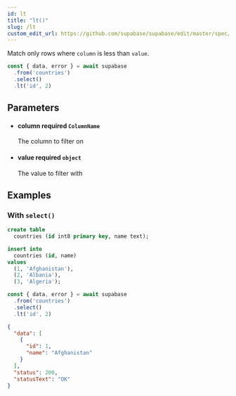 ```yaml
---
id: lt
title: "lt()"
slug: /lt
custom_edit_url: https://github.com/supabase/supabase/edit/master/spec/supabase_js_v2.yml
---
```


Match only rows where `column` is less than `value`.

```ts
const { data, error } = await supabase
  .from('countries')
  .select()
  .lt('id', 2)
```


## Parameters


<ul className="method-list-group">
  
<li className="method-list-item">
  <h4 className="method-list-item-label">
    <span className="method-list-item-label-name">
      column
    </span>
    <span className="method-list-item-label-badge required">
      required
    </span>
    <span className="method-list-item-validation">
      <code>ColumnName</code>
    </span>
  </h4>
  <div class="method-list-item-description">

The column to filter on

  </div>
  
</li>


<li className="method-list-item">
  <h4 className="method-list-item-label">
    <span className="method-list-item-label-name">
      value
    </span>
    <span className="method-list-item-label-badge required">
      required
    </span>
    <span className="method-list-item-validation">
      <code>object</code>
    </span>
  </h4>
  <div class="method-list-item-description">

The value to filter with

  </div>
  
</li>

</ul>














## Examples

### With `select()`

<Tabs scrollable size="small" type="underlined" defaultActiveId="schema">
<TabPanel id="schema" label="Schema">

  ```sql
  create table
    countries (id int8 primary key, name text);

  insert into
    countries (id, name)
  values
    (1, 'Afghanistan'),
    (2, 'Albania'),
    (3, 'Algeria');
  ```

</TabPanel>
<TabPanel id="js" label="JavaScript">

  ```ts
  const { data, error } = await supabase
    .from('countries')
    .select()
    .lt('id', 2)
  ```

</TabPanel>
<TabPanel id="result" label="Result">

  ```json
  {
    "data": [
      {
        "id": 1,
        "name": "Afghanistan"
      }
    ],
    "status": 200,
    "statusText": "OK"
  }
  ```

</TabPanel>
</Tabs>